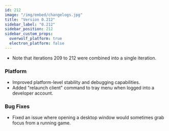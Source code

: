 ```yaml
---
id: 212
image: "/img/embed/changelogs.jpg"
title: "Version 0.212"
sidebar_label: "0.212"
sidebar_position: 212
sidebar_custom_props:
  overwolf_platform: true
  electron_platform: false
---
```


* Note that iterations 209 to 212 were combined into a single iteration.

### Platform
- Improved platform-level stability and debugging capabilities.
- Added "relaunch client" command to tray menu when logged into a developer account.

### Bug Fixes
- Fixed an issue where opening a desktop window would sometimes grab focus from a running game.
